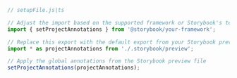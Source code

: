```js
// setupFile.js|ts

// Adjust the import based on the supported framework or Storybook's testing libraries (e.g., react, testing-vue3)
import { setProjectAnnotations } from '@storybook/your-framework';

// Replace this export with the default export from your Storybook preview file if you're working with a latest version of Storybook
import * as projectAnnotations from './.storybook/preview';

// Apply the global annotations from the Storybook preview file
setProjectAnnotations(projectAnnotations);
```
